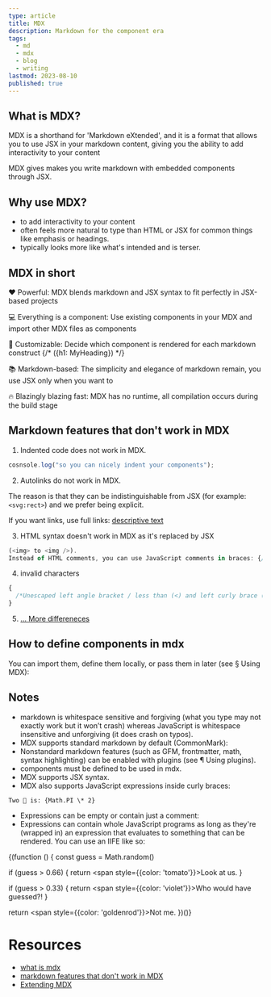 ```yaml
---
type: article
title: MDX
description: Markdown for the component era
tags:
  - md
  - mdx
  - blog
  - writing
lastmod: 2023-08-10
published: true
---
```


## What is MDX?

MDX is a shorthand for 'Markdown eXtended', and it is a format that allows you to use JSX in your markdown content, giving you the ability to add interactivity to your content

MDX gives makes you write markdown with embedded components through JSX.

## Why use MDX?

- to add interactivity to your content
- often feels more natural to type than HTML or JSX for common things like emphasis or headings.
- typically looks more like what's intended and is terser.

## MDX in short

❤️ Powerful: MDX blends markdown and JSX syntax to fit perfectly in JSX-based projects

💻 Everything is a component: Use existing components in your MDX and import other MDX files as components

🔧 Customizable: Decide which component is rendered for each markdown construct {/* ({h1: MyHeading}) */}

📚 Markdown-based: The simplicity and elegance of markdown remain, you use JSX only when you want to

🔥 Blazingly blazing fast: MDX has no runtime, all compilation occurs during the build stage

## Markdown features that don't work in MDX

1. Indented code does not work in MDX.

```js
cosnsole.log("so you can nicely indent your components");
```

2. Autolinks do not work in MDX.

The reason is that they can be indistinguishable from JSX (for example: `<svg:rect>`) and we prefer being explicit.

If you want links, use full links: [descriptive text](https://and-the-link-here.com)

3. HTML syntax doesn't work in MDX as it's replaced by JSX

```js
(<img> to <img />).
Instead of HTML comments, you can use JavaScript comments in braces: {/* comment! */}
```

4. invalid characters

```js
{
  /*Unescaped left angle bracket / less than (<) and left curly brace ({) have to be escaped: \< or \{ (or use expressions: {'<'}, {'{'})*/
}
```

5. [... More differeneces](https://github.com/micromark/mdx-state-machine#72-deviations-from-markdown)

## How to define components in mdx

You can import them, define them locally, or pass them in later (see § Using MDX):

## Notes

- markdown is whitespace sensitive and forgiving (what you type may not exactly work but it won’t crash) whereas JavaScript is whitespace insensitive and unforgiving (it does crash on typos).
- MDX supports standard markdown by default (CommonMark):
- Nonstandard markdown features (such as GFM, frontmatter, math, syntax highlighting) can be enabled with plugins (see ¶ Using plugins).
- components must be defined to be used in mdx.
- MDX supports JSX syntax.
- MDX also supports JavaScript expressions inside curly braces:

`Two 🍰 is: {Math.PI \* 2}`

- Expressions can be empty or contain just a comment:
- Expressions can contain whole JavaScript programs as long as they're (wrapped in) an expression that evaluates to something that can be rendered. You can use an IIFE like so:

{(function () {
const guess = Math.random()

if (guess > 0.66) {
return <span style={{color: 'tomato'}}>Look at us.</span>
}

if (guess > 0.33) {
return <span style={{color: 'violet'}}>Who would have guessed?!</span>
}

return <span style={{color: 'goldenrod'}}>Not me.</span>
})()}

# Resources

- [what is mdx](https://mdxjs.com/docs/what-is-mdx/)
- [markdown features that don't work in MDX](https://github.com/micromark/mdx-state-machine#72-deviations-from-markdown)
- [Extending MDX](https://mdxjs.com/docs/extending-mdx/#using-plugins)
